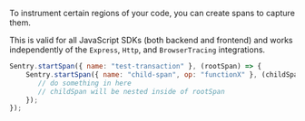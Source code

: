 To instrument certain regions of your code, you can create spans to capture them.

This is valid for all JavaScript SDKs (both backend and frontend) and works independently of the `Express`, `Http`, and `BrowserTracing` integrations.

```javascript
Sentry.startSpan({ name: "test-transaction" }, (rootSpan) => {
    Sentry.startSpan({ name: "child-span", op: "functionX" }, (childSpan) => {
       // do something in here
       // childSpan will be nested inside of rootSpan
    });
});
```